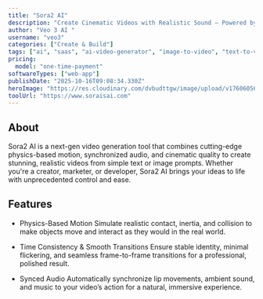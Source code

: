 ```yaml
---
title: "Sora2 AI"
description: "Create Cinematic Videos with Realistic Sound — Powered by Sora2 AI"
author: "Veo 3 AI "
username: "veo3"
categories: ["Create & Build"]
tags: ["ai", "saas", "ai-video-generator", "image-to-video", "text-to-video"]
pricing:
  model: "one-time-payment"
softwareTypes: ["web-app"]
publishDate: "2025-10-16T09:08:34.330Z"
heroImage: "https://res.cloudinary.com/dvbudttgw/image/upload/v1760605612/jtnehvd6dyygjkckglyr.png"
toolUrl: "https://www.soraisai.com"
---
```

## About
Sora2 AI is a next-gen video generation tool that combines cutting-edge physics-based motion, synchronized audio, and cinematic quality to create stunning, realistic videos from simple text or image prompts. Whether you're a creator, marketer, or developer, Sora2 AI brings your ideas to life with unprecedented control and ease.

## Features
- Physics-Based Motion
Simulate realistic contact, inertia, and collision to make objects move and interact as they would in the real world.

- Time Consistency & Smooth Transitions
Ensure stable identity, minimal flickering, and seamless frame-to-frame transitions for a professional, polished result.

- Synced Audio
Automatically synchronize lip movements, ambient sound, and music to your video’s action for a natural, immersive experience.
